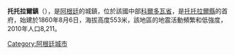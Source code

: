 {{Coord|30|49|S|63|43|W|display=title}}

'''托托拉爾鎮'''（{{lang-es|Villa del Totoral}}），是[[阿根廷|阿根廷]]的城鎮，位於該國中部[[科爾多瓦省_(阿根廷)|科爾多瓦省]]，是[[托托拉爾縣|托托拉爾縣]]的首府，始建於1860年8月6日，海拔高度553米，該地區的地震活動頻繁和低強度，2010年人口8,211。

{{Argentina-geo-stub}}
[[Category:阿根廷城市|Category:阿根廷城市]]